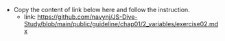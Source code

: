 - Copy the content of link below here and follow the instruction.
  - link: https://github.com/navynj/JS-Dive-Study/blob/main/public/guideline/chap01/2_variables/exercise02.mdx
